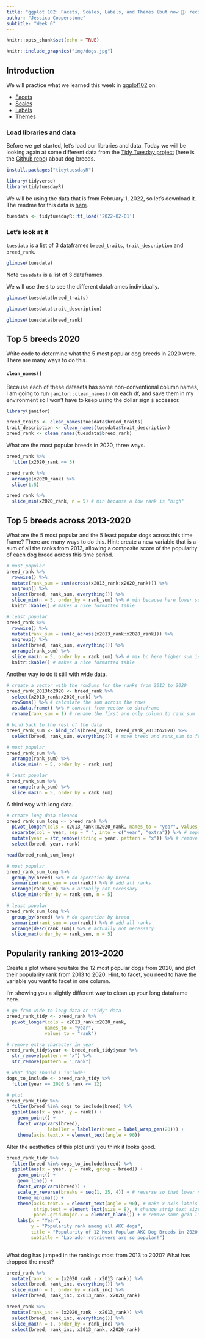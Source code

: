 ```yaml
---
title: "ggplot 102: Facets, Scales, Labels, and Themes (but now 🐶) recitation solutions"
author: "Jessica Cooperstone"
subtitle: "Week 6"
---
```



```r
knitr::opts_chunk$set(echo = TRUE)
```

```r
knitr::include_graphics("img/dogs.jpg")
```

## Introduction

We will practice what we learned this week in [ggplot102](2_05_themes_labels_facets/05_ggplot102.html) on:

* [Facets](https://ggplot2.tidyverse.org/reference/index.html#facetting)
* [Scales](https://ggplot2.tidyverse.org/reference/index.html#scales)
* [Labels](https://ggplot2.tidyverse.org/reference/index.html#labels)
* [Themes](https://ggplot2.tidyverse.org/reference/index.html#themes)

### Load libraries and data
Before we get started, let's load our libraries and data. Today we will be looking again at some different data from the [Tidy Tuesday project](https://www.tidytuesday.com/) (here is the [Github repo](https://github.com/rfordatascience/tidytuesday/blob/master/data/2022/2022-02-01/readme.md)) about dog breeds.

```r
install.packages("tidytuesdayR")
```


```r
library(tidyverse)
library(tidytuesdayR)
```

We will be using the data that is from February 1, 2022, so let's download it. The readme for this data is [here](https://github.com/rfordatascience/tidytuesday/blob/master/data/2022/2022-02-01/readme.md).
```r
tuesdata <- tidytuesdayR::tt_load('2022-02-01')
```

### Let's look at it
`tuesdata` is a list of 3 dataframes `breed_traits`, `trait_description` and `breed_rank`.
```r
glimpse(tuesdata)
```

Note `tuesdata` is a list of 3 dataframes.

We will use the `$` to see the different dataframes individually.
```r
glimpse(tuesdata$breed_traits)
```

```r
glimpse(tuesdata$trait_description)
```

```r
glimpse(tuesdata$breed_rank)
```

## Top 5 breeds 2020 

Write code to determine what the 5 most popular dog breeds in 2020 were. There are many ways to do this.

#### `clean_names()`
Because each of these datasets has some non-conventional column names, I am going to run `janitor::clean_names()` on each df, and save them in my environment so I won't have to keep using the dollar sign `$` accessor.
```r
library(janitor)

breed_traits <- clean_names(tuesdata$breed_traits)
trait_description <- clean_names(tuesdata$trait_description)
breed_rank <- clean_names(tuesdata$breed_rank)
```

What are the most popular breeds in 2020, three ways.
```r
breed_rank %>%
  filter(x2020_rank <= 5)

breed_rank %>%
  arrange(x2020_rank) %>%
  slice(1:5)

breed_rank %>%
  slice_min(x2020_rank, n = 5) # min because a low rank is "high"
```

## Top 5 breeds across 2013-2020

What are the 5 most popular and the 5 least popular dogs across this time frame? There are many ways to do this. Hint: create a new variable that is a sum of all the ranks from 2013, allowing a composite score of the popularity of each dog breed across this time period.
```r
# most popular
breed_rank %>%
  rowwise() %>%
  mutate(rank_sum = sum(across(x2013_rank:x2020_rank))) %>%
  ungroup() %>%
  select(breed, rank_sum, everything()) %>%
  slice_min(n = 5, order_by = rank_sum) %>% # min because here lower sum is more popular
  knitr::kable() # makes a nice formatted table

# least popular            
breed_rank %>%
  rowwise() %>%
  mutate(rank_sum = sum(c_across(x2013_rank:x2020_rank))) %>%
  ungroup() %>%
  select(breed, rank_sum, everything()) %>%
  arrange(rank_sum) %>%
  slice_max(n = 5, order_by = rank_sum) %>% # max bc here higher sum is less popular
  knitr::kable() # makes a nice formatted table
```


Another way to do it still with wide data.
```r
# create a vector with the rowSums for the ranks from 2013 to 2020
breed_rank_2013to2020 <- breed_rank %>%
  select(x2013_rank:x2020_rank) %>%
  rowSums() %>% # calculate the sum across the rows
  as.data.frame() %>% # convert from vector to dataframe
  rename(rank_sum = 1) # rename the first and only column to rank_sum 

# bind back to the rest of the data
breed_rank_sum <- bind_cols(breed_rank, breed_rank_2013to2020) %>%
  select(breed, rank_sum, everything()) # move breed and rank_sum to front

# most popular
breed_rank_sum %>%
  arrange(rank_sum) %>%
  slice_min(n = 5, order_by = rank_sum)

# least popular
breed_rank_sum %>%
  arrange(rank_sum) %>%
  slice_max(n = 5, order_by = rank_sum)
```

A third way with long data.
```r
# create long data cleaned
breed_rank_sum_long <- breed_rank %>%
  pivot_longer(cols = x2013_rank:x2020_rank, names_to = "year", values_to = "rank") %>%
  separate(col = year, sep = "_", into = c("year", "extra")) %>% # separate year column parts
  mutate(year = str_remove(string = year, pattern = "x")) %>% # remove the "x"
  select(breed, year, rank)

head(breed_rank_sum_long)

# most popular
breed_rank_sum_long %>%
  group_by(breed) %>% # do operation by breed
  summarize(rank_sum = sum(rank)) %>% # add all ranks
  arrange(rank_sum) %>% # actually not necessary
  slice_min(order_by = rank_sum, n = 5)

# least popular
breed_rank_sum_long %>%
  group_by(breed) %>% # do operation by breed
  summarize(rank_sum = sum(rank)) %>% # add all ranks
  arrange(desc(rank_sum)) %>% # actually not necessary
  slice_max(order_by = rank_sum, n = 5)
```


## Popularity ranking 2013-2020

Create a plot where you take the 12 most popular dogs from 2020, and plot their popularity rank from 2013 to 2020. Hint, to facet, you need to have the variable you want to facet in one column.

I'm showing you a slightly different way to clean up your long dataframe here.
```r
# go from wide to long data or "tidy" data
breed_rank_tidy <- breed_rank %>%
  pivot_longer(cols = x2013_rank:x2020_rank,
              names_to = "year",
              values_to = "rank")

# remove extra character in year
breed_rank_tidy$year <- breed_rank_tidy$year %>%
  str_remove(pattern = "x") %>%
  str_remove(pattern = "_rank")
```

```r
# what dogs should I include?
dogs_to_include <- breed_rank_tidy %>%
  filter(year == 2020 & rank <= 12) 

# plot
breed_rank_tidy %>%
  filter(breed %in% dogs_to_include$breed) %>%
  ggplot(aes(x = year, y = rank)) +
    geom_point() +
    facet_wrap(vars(breed), 
               labeller = labeller(breed = label_wrap_gen(20))) +
    theme(axis.text.x = element_text(angle = 90))
```

Alter the aesthetics of this plot until you think it looks good.
```r
breed_rank_tidy %>%
  filter(breed %in% dogs_to_include$breed) %>%
  ggplot(aes(x = year, y = rank, group = breed)) +
    geom_point() +
    geom_line() +
    facet_wrap(vars(breed)) + 
    scale_y_reverse(breaks = seq(1, 25, 4)) + # reverse so that lower number rank is at the top and set the labels to start at 1, increment by 4 until 25 since a zero rank doesn't exist
    theme_minimal() + 
    theme(axis.text.x = element_text(angle = 90), # make x-axis labels on 90degree angle
          strip.text = element_text(size = 8), # change strip text size
          panel.grid.major.x = element_blank()) + # remove some grid lines
    labs(x = "Year",
         y = "Popularity rank among all AKC dogs",
         title = "Popularity of 12 Most Popular AKC Dog Breeds in 2020 from 2013-2020",
         subtitle = "Labrador retrievers are so popular!")
  
```

What dog has jumped in the rankings most from 2013 to 2020? What has dropped the most?
```r
breed_rank %>%
  mutate(rank_inc = (x2020_rank - x2013_rank)) %>%
  select(breed, rank_inc, everything()) %>%
  slice_min(n = 1, order_by = rank_inc) %>%
  select(breed, rank_inc, x2013_rank, x2020_rank)

breed_rank %>%
  mutate(rank_inc = (x2020_rank - x2013_rank)) %>%
  select(breed, rank_inc, everything()) %>%
  slice_max(n = 1, order_by = rank_inc) %>%
  select(breed, rank_inc, x2013_rank, x2020_rank)
```

